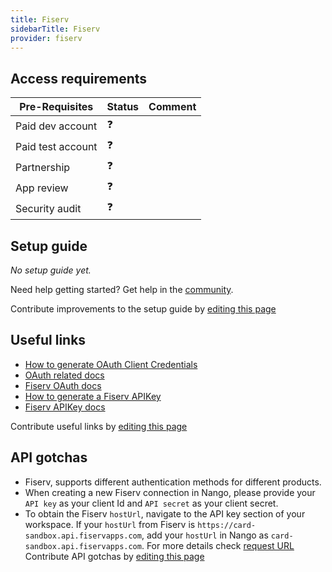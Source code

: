 ```yaml
---
title: Fiserv
sidebarTitle: Fiserv
provider: fiserv
---
```



<Overview />
<PreBuiltTooling provider={providers[pageMetadata.provider]} />
<PreBuiltUseCases />

## Access requirements
| Pre-Requisites | Status | Comment|
| - | - | - |
| Paid dev account | ❓ |  |
| Paid test account | ❓ |  |
| Partnership | ❓ | |
| App review | ❓ |  |
| Security audit | ❓ | |


## Setup guide

_No setup guide yet._

<Tip>Need help getting started? Get help in the [community](https://nango.dev/slack).</Tip>

<Note>Contribute improvements to the setup guide by [editing this page](https://github.com/nangohq/nango/tree/master/docs-v2/integrations/all/fiserv.mdx)</Note>


## Useful links

-   [How to generate OAuth Client Credentials](https://developer.fiserv.com/product/BankingHub/docs/?path=docs/getting-started/before-you-start.md#creating-a-banking-hub-workspace)
-   [OAuth related docs](https://developer.fiserv.com/product/BankingHub/docs/?path=docs/getting-started/before-you-start.md#generating-access-token)
-   [Fiserv OAuth docs](https://developer.fiserv.com)
-   [How to generate a Fiserv APIKey](https://docs.fiserv.dev/public/docs/general-getting-started#steps-to-api-success)
-   [Fiserv APIKey docs](https://docs.fiserv.dev/public/reference)

<Note>Contribute useful links by [editing this page](https://github.com/nangohq/nango/tree/master/docs-v2/integrations/all/fiserv.mdx)</Note>

## API gotchas

-   Fiserv, supports different authentication methods for different products.
-   When creating a new Fiserv connection in Nango, please provide your `API key` as your client Id and `API secret` as your client secret.
-   To obtain the Fiserv `hostUrl`, navigate to the API key section of your workspace. If your `hostUrl` from Fiserv is `https://card-sandbox.api.fiservapps.com`, add your `hostUrl` in Nango as `card-sandbox.api.fiservapps.com`. For more details check [request URL](https://developer.fiserv.com/product/BankingHub/docs/?path=docs/get-started.md&branch=main#request-url)
<Note>Contribute API gotchas by [editing this page](https://github.com/nangohq/nango/tree/master/docs-v2/integrations/all/fiserv.mdx)</Note>
